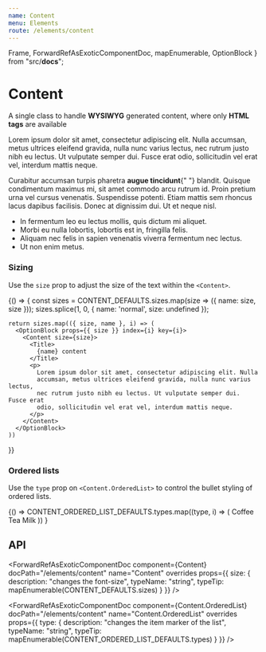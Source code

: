```yaml
---
name: Content
menu: Elements
route: /elements/content
---
```



  Frame,
  ForwardRefAsExoticComponentDoc,
  mapEnumerable,
  OptionBlock
} from "src/__docs__";

# Content

A single class to handle **WYSIWYG** generated content, where only **HTML tags** are available

<Playground>
  <Content>
    <Title>Hello World</Title>
    <p>
      Lorem ipsum dolor sit amet, consectetur adipiscing elit. Nulla accumsan,
      metus ultrices eleifend gravida, nulla nunc varius lectus, nec rutrum
      justo nibh eu lectus. Ut vulputate semper dui. Fusce erat odio,
      sollicitudin vel erat vel, interdum mattis neque.
    </p>
    <Title as="h2">Second Level</Title>
    <p>
      Curabitur accumsan turpis pharetra <strong>augue tincidunt</strong>{" "}
      blandit. Quisque condimentum maximus mi, sit amet commodo arcu rutrum id.
      Proin pretium urna vel cursus venenatis. Suspendisse potenti. Etiam mattis
      sem rhoncus lacus dapibus facilisis. Donec at dignissim dui. Ut et neque
      nisl.
    </p>
    <ul>
      <li>In fermentum leo eu lectus mollis, quis dictum mi aliquet.</li>
      <li>Morbi eu nulla lobortis, lobortis est in, fringilla felis.</li>
      <li>
        Aliquam nec felis in sapien venenatis viverra fermentum nec lectus.
      </li>
      <li>Ut non enim metus.</li>
    </ul>
  </Content>
</Playground>

### Sizing

Use the `size` prop to adjust the size of the text within the `<Content>`.

<Playground>
  {() => {
    const sizes = CONTENT_DEFAULTS.sizes.map(size => ({ name: size, size }));
    sizes.splice(1, 0, { name: 'normal', size: undefined });

    return sizes.map(({ size, name }, i) => (
      <OptionBlock props={{ size }} index={i} key={i}>
        <Content size={size}>
          <Title>
            {name} content
          </Title>
          <p>
            Lorem ipsum dolor sit amet, consectetur adipiscing elit. Nulla
            accumsan, metus ultrices eleifend gravida, nulla nunc varius lectus,
            nec rutrum justo nibh eu lectus. Ut vulputate semper dui. Fusce erat
            odio, sollicitudin vel erat vel, interdum mattis neque.
          </p>
        </Content>
      </OptionBlock>
    ))

}}

</Playground>

### Ordered lists

Use the `type` prop on `<Content.OrderedList>` to control the bullet styling of ordered lists.

<Playground>
  {() =>
    CONTENT_ORDERED_LIST_DEFAULTS.types.map((type, i) => (
      <OptionBlock props={{ type }} index={i} key={i}>
        <Content>
          <Title as="h4" size="is-4">
            Shopping list
          </Title>
          <Content.OrderedList type={type}>
            <Content.OrderedList.Item>Coffee</Content.OrderedList.Item>
            <Content.OrderedList.Item>Tea</Content.OrderedList.Item>
            <Content.OrderedList.Item>Milk</Content.OrderedList.Item>
          </Content.OrderedList>
        </Content>
      </OptionBlock>
    ))
  }
</Playground>

## API

<ForwardRefAsExoticComponentDoc
  component={Content}
  docPath="/elements/content"
  name="Content"
  overrides
  props={{
    size: {
      description: "changes the font-size",
      typeName: "string",
      typeTip: mapEnumerable(CONTENT_DEFAULTS.sizes)
    }
  }}
/>

<ForwardRefAsExoticComponentDoc
  component={Content.OrderedList}
  docPath="/elements/content"
  name="Content.OrderedList"
  overrides
  props={{
    type: {
      description: "changes the item marker of the list",
      typeName: "string",
      typeTip: mapEnumerable(CONTENT_ORDERED_LIST_DEFAULTS.types)
    }
  }}
/>

<ForwardRefAsExoticComponentDoc
  component={Content.OrderedList.Item}
  docPath="/elements/content"
  name="Content.OrderedList.Item"
/>
